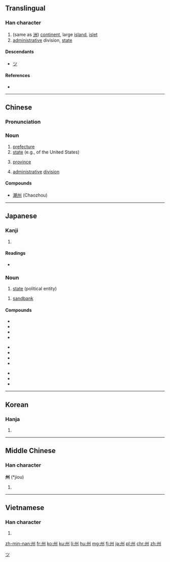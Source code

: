 {{also|川|洲}}
==Translingual==

===Han character===
{{Han char|rn=47|rad=巛|as=03|sn=6|four=3200<sub>0</sub>|canj=戈中戈中 (ILIL)}}

# (same as [[洲]]) [[continent]], large [[island]], [[islet]]
# [[administrative]] division, [[state]]

====Descendants====
* [[ツ]]

====References====
* {{Han ref|kx=0324.010|dkj=08678|dj=0624.090|hdz=10046.030|uh=5DDE|ud=24030|bh=A67B|bd=42619}}

----

==Chinese==

===Pronunciation===
{{zh-pron
|m=zhōu
|c=zau1
|mn=chiu
|cat=n}}

===Noun===
{{zh-noun}}

# [[prefecture]]
# [[state]] (e.g., of the United States)
# {{context|archaic|lang=cmn}} [[province]]
# {{context|archaic|lang=cmn}} [[administrative]] [[division]]

====Compounds====
* [[潮州]] (Chaozhou)

----

==Japanese==

===Kanji===
{{ja-kanji|grade=3|rs=巛03}}

# {{defn|lang=ja|sort=巛03}}

====Readings====
* {{ja-readings|on=[[しゅう]] (''shū''), [[す]] (''su'')|kun=[[す]] (''su''), [[しま]] (''shima'')}}

===Noun===
{{ja-noun|しゅう}}

# [[state]] (political entity)

{{ja-noun|す}}

# [[sandbank]]

====Compounds====
{{top3}}
* {{l|ja|sc=Jpan|自治州|tr=じちしゅう, jichishū}}
* {{l|ja|sc=Jpan|道州制|tr=どうしゅうせい, dōshūsei}}
* {{l|ja|sc=Jpan|九州|tr=きゅうしゅう, kyūshū}}
* {{l|ja|sc=Jpan|本州|tr=ほんしゅう, honshū}}
{{mid3}}
* {{l|ja|sc=Jpan|欧州|tr=おうしゅう, ōshū}}
* {{l|ja|sc=Jpan|豪州|tr=ごうしゅう, gōshū}}
* {{l|ja|sc=Jpan|備州|tr=びしゅう, bishū}}
* {{l|ja|sc=Jpan|満州|tr=まんしゅう, manshū}}
{{mid3}}
* {{l|ja|sc=Jpan|長州|tr=ちょうしゅう, chōshū}}
* {{l|ja|sc=Jpan|奥州|tr=おうしゅう, ōshū}}
* {{l|ja|sc=Jpan|座州|tr=ざす, zasu}}
{{bottom}}

[[Category:Han characters from which katakana were derived|ツ]]

----

==Korean==

===Hanja===
{{ko-hanja|hangeul=[[주]]|rv=ju|mr=chu|y=cwu}}

# {{defn|lang=ko|sort=巛03}}

----

==Middle Chinese==

===Han character===
'''州''' (*jiou)<!--asterisk indicates that this is a reconstructed pronunciation-->

# {{defn|lang=ltc|sort=巛03}}

----

==Vietnamese==

===Han character===
{{vi-hantu|[[châu]], [[chu]]|rs=巛03}}

# {{defn|lang=vi|sort=巛03}}

[[zh-min-nan:州]]
[[fr:州]]
[[ko:州]]
[[ku:州]]
[[li:州]]
[[hu:州]]
[[mg:州]]
[[fj:州]]
[[ja:州]]
[[pl:州]]
[[chr:州]]
[[zh:州]]